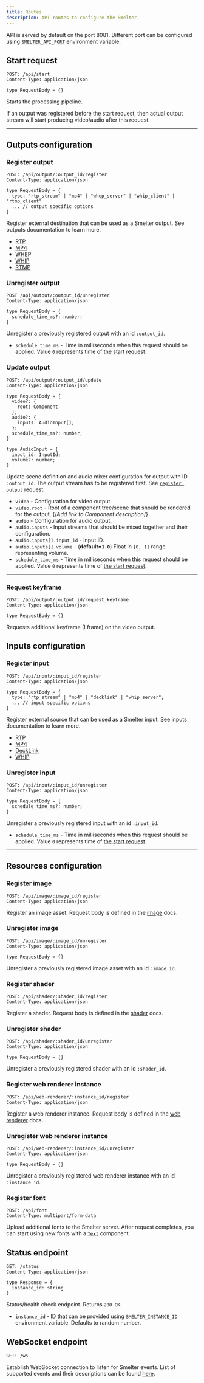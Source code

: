 ```yaml
---
title: Routes
description: API routes to configure the Smelter.
---
```


API is served by default on the port 8081. Different port can be configured using [`SMELTER_API_PORT`](/deployment/configuration#smelter_api_port) environment variable.

## Start request

```http
POST: /api/start
Content-Type: application/json
```

```tsx
type RequestBody = {}
```

Starts the processing pipeline.

If an output was registered before the start request, then actual output stream will start producing
video/audio after this request.

***

## Outputs configuration

### Register output

```http
POST: /api/output/:output_id/register
Content-Type: application/json
```

```tsx
type RequestBody = {
  type: "rtp_stream" | "mp4" | "whep_server" | "whip_client" | "rtmp_client"
  ... // output specific options
}
```

Register external destination that can be used as a Smelter output. See outputs documentation to learn more.

- [RTP](/http-api/outputs/rtp)
- [MP4](/http-api/outputs/mp4)
- [WHEP](/http-api/outputs/whep)
- [WHIP](/http-api/outputs/whip)
- [RTMP](/http-api/outputs/rtmp)

### Unregister output

```http
POST /api/output/:output_id/unregister
Content-Type: application/json
```

```tsx
type RequestBody = {
  schedule_time_ms?: number;
}
```

Unregister a previously registered output with an id `:output_id`. 

- `schedule_time_ms` - Time in milliseconds when this request should be applied. Value `0` represents time of [the start request](#start-request).

### Update output

```http
POST: /api/output/:output_id/update
Content-Type: application/json
```

```tsx
type RequestBody = {
  video?: {
    root: Component
  };
  audio?: {
    inputs: AudioInput[];
  };
  schedule_time_ms?: number;
}

type AudioInput = {
  input_id: InputId;
  volume?: number;
}
```

Update scene definition and audio mixer configuration for output with ID `:output_id`. The output stream has to be registered first. See [`register output`](#register-output) request.

- `video` - Configuration for video output. 
- `video.root` - Root of a component tree/scene that should be rendered for the output. {/*Add link to Component description*/}
- `audio` - Configuration for audio output.
- `audio.inputs` - Input streams that should be mixed together and their configuration.
- `audio.inputs[].input_id` - Input ID.
- `audio.inputs[].volume` - (**default=`1.0`**) Float in `[0, 1]` range representing volume.
- `schedule_time_ms` - Time in milliseconds when this request should be applied. Value `0` represents time of [the start request](#start-request).

***

### Request keyframe

```http
POST: /api/output/:output_id/request_keyframe
Content-Type: application/json
```

```tsx
type RequestBody = {}
```

Requests additional keyframe (I frame) on the video output.

## Inputs configuration

### Register input

```http
POST: /api/input/:input_id/register
Content-Type: application/json
```

```tsx
type RequestBody = {
  type: "rtp_stream" | "mp4" | "decklink" | "whip_server";
  ... // input specific options
}
```

Register external source that can be used as a Smelter input. See inputs documentation to learn more.

- [RTP](/http-api/inputs/rtp)
- [MP4](/http-api/inputs/mp4)
- [DeckLink](/http-api/inputs/decklink)
- [WHIP](/http-api/inputs/whip)

### Unregister input

```http
POST: /api/input/:input_id/unregister
Content-Type: application/json
```

```tsx
type RequestBody = {
  schedule_time_ms?: number;
}
```

Unregister a previously registered input with an id `:input_id`. 

- `schedule_time_ms` - Time in milliseconds when this request should be applied. Value `0` represents time of [the start request](#start-request).

***

## Resources configuration

### Register image

```http
POST: /api/image/:image_id/register
Content-Type: application/json
```

Register an image asset. Request body is defined in the [image](/http-api/resources/image) docs.

### Unregister image

```http
POST: /api/image/:image_id/unregister
Content-Type: application/json
```

```tsx
type RequestBody = {}
```

Unregister a previously registered image asset with an id `:image_id`. 

### Register shader

```http
POST: /api/shader/:shader_id/register
Content-Type: application/json
```

Register a shader. Request body is defined in the [shader](/http-api/resources/shader) docs.

### Unregister shader

```http
POST: /api/shader/:shader_id/unregister
Content-Type: application/json
```

```tsx
type RequestBody = {}
```

Unregister a previously registered shader with an id `:shader_id`. 

### Register web renderer instance

```http
POST: /api/web-renderer/:instance_id/register
Content-Type: application/json
```

Register a web renderer instance. Request body is defined in the [web renderer](/http-api/resources/web-renderer) docs.

### Unregister web renderer instance

```http
POST: /api/web-renderer/:instance_id/unregister
Content-Type: application/json
```

```tsx
type RequestBody = {}
```

Unregister a previously registered web renderer instance with an id `:instance_id`. 

### Register font

```http
POST: /api/font
Content-Type: multipart/form-data
```

Upload additional fonts to the Smelter server. After request completes, you can 
start using new fonts with a [`Text`](/http-api/components/text) component.

## Status endpoint 

```http
GET: /status
Content-Type: application/json
```

```tsx
type Response = {
  instance_id: string
}
```

Status/health check endpoint. Returns `200 OK`.

- `instance_id` - ID that can be provided using [`SMELTER_INSTANCE_ID`](/deployment/configuration#smelter_instance_id) environment variable. Defaults to random number.

## WebSocket endpoint 

```http
GET: /ws
```

Establish WebSocket connection to listen for Smelter events. List of supported events and their descriptions can be found [here](/http-api/events).


